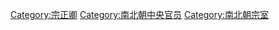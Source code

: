 [[Category:宗正卿|Category:宗正卿]]
[[Category:南北朝中央官员|Category:南北朝中央官员]]
[[Category:南北朝宗室|Category:南北朝宗室]]